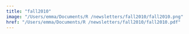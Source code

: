 ```yaml
---
title: "fall2010"
image: "/Users/emma/Documents/R /newsletters/fall2010/fall2010.png"
href: "/Users/emma/Documents/R /newsletters/fall2010/fall2010.pdf"
---
```

